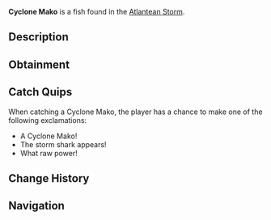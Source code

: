 {{FishInfobox
|image          = Cyclone Mako.png
|rarity         = Rare
|sea            = First Sea
|location       = [[Atlantean Storm]]
|sublocation    = 
|sources        = Fishing Rod
|radar_location = 
|xp             = 600
|weather        = Windy
|time           = 
|season         = Spring
|bait           = Fish Head
|base_weight    = 80
|base_value     = 1200
|weight_range   = 40
|base_chance    = 6
|base_resil     = 35
}}
'''Cyclone Mako''' is a {{Rarity|Rare}} fish found in the [[Atlantean Storm]].

== Description ==
{{Description|An evolved species of mako shark with specialized fins that can withstand incredible water pressure. These sharks are known to create powerful water currents with their rapid movements.|Bestiary Entry}}

== Obtainment ==
{{Description|Found in the deepest parts of the Atlantean Storm.|Bestiary Hint}}
{{Fish Availability|
Grand Reef/Atlantean Storm
|top_rods      = 
Leviathan's Fang Rod\90099.78\184969.62;
Trident Rod\82362.91\184668.83;
Ethereal Prism Rod\74287.28\126805.61;
Free Spirit Rod\72625.39\162835.98;
Seraphic Rod\71111.62\128509.99;
Lucky Rod\49507.38\154936.82;
Resourceful Rod\57376.29\111046.16;
Destiny Rod\64320.86\114502.25;
Firefly Rod\60913.69\194871.51;
Fast Rod\56467.1\187574.77;
Brick Built Rod\45263.36\168462.86;
Fungal Rod\50916.12\164598.12;
No-Life Rod\70448.18\147057.62;
Rod Of The Forgotten Fang\66415.91\119449.19;
Challenger's Rod\63860.34\122400.97;
Rod Of The Depths\59480.5\112860.86;
Rod Of The Exalted One\58975.52\115310.28;
Zeus Rod\57834.55\110272.63;
Verdant Shear Rod\56600.27\108871.36;
Blazebringer Rod\54936.25\111064.46;
Depthseeker Rod\52047.07\110465.21;
Avalanche Rod\46872.79\103509.97;
Volcanic Rod\45066.04\99395.4;
Steady Rod\18573.15\40030.04
|recommended   = Trident Rod
}}

== Catch Quips ==
When catching a Cyclone Mako, the player has a chance to make one of the following exclamations:
* A Cyclone Mako!
* The storm shark appears!
* What raw power!

== Change History ==
{{Change History|{{subst:Current Version}}}}

== Navigation ==
{{Fish Navbox|Atlantean Storm}}